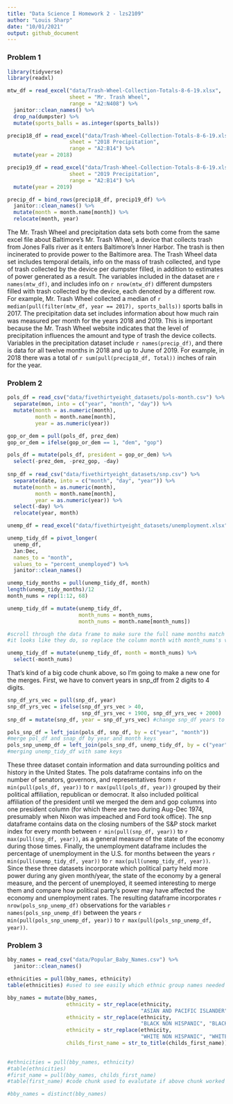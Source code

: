 ```yaml
---
title: "Data Science I Homework 2 - lzs2109"
author: "Louis Sharp"
date: "10/01/2021"
output: github_document
---
```


### **Problem 1**

```r
library(tidyverse)
library(readxl)
```

```r
mtw_df = read_excel("data/Trash-Wheel-Collection-Totals-8-6-19.xlsx", 
                    sheet = "Mr. Trash Wheel",
                    range = "A2:N408") %>% 
  janitor::clean_names() %>% 
  drop_na(dumpster) %>% 
  mutate(sports_balls = as.integer(sports_balls))

precip18_df = read_excel("data/Trash-Wheel-Collection-Totals-8-6-19.xlsx", 
                    sheet = "2018 Precipitation",
                    range = "A2:B14") %>% 
  mutate(year = 2018)

precip19_df = read_excel("data/Trash-Wheel-Collection-Totals-8-6-19.xlsx", 
                    sheet = "2019 Precipitation",
                    range = "A2:B14") %>% 
  mutate(year = 2019)

precip_df = bind_rows(precip18_df, precip19_df) %>% 
  janitor::clean_names() %>% 
  mutate(month = month.name[month]) %>% 
  relocate(month, year)
```

The Mr. Trash Wheel and precipitation data sets both come from the same excel file about Baltimore's Mr. Trash Wheel, a device that collects trash from Jones Falls river as it enters Baltimore's Inner Harbor. The trash is then incinerated to provide power to the Baltimore area. The Trash Wheel data set includes temporal details, info on the mass of trash collected, and type of trash collected by the device per dumpster filled, in addition to estimates of power generated as a result. The variables included in the dataset are `r names(mtw_df)`, and includes info on `r nrow(mtw_df)` different dumpsters filled with trash collected by the device, each denoted by a different row. For example, Mr. Trash Wheel collected a median of 
`r median(pull(filter(mtw_df, year == 2017), sports_balls))` sports balls in 2017.
The precipitation data set includes information about how much rain was measured per month for the years 2018 and 2019. This is important because the Mr. Trash Wheel website indicates that the level of precipitation influences the amount and type of trash the device collects. Variables in the precipitation dataset include `r names(precip_df)`, and there is data for all twelve months in 2018 and up to June of 2019. For example, in 2018 there was a total of 
`r sum(pull(precip18_df, Total))` inches of rain for the year.


### **Problem 2**

```r
pols_df = read_csv("data/fivethirtyeight_datasets/pols-month.csv") %>% 
  separate(mon, into = c("year", "month", "day")) %>% 
  mutate(month = as.numeric(month), 
         month = month.name[month],
         year = as.numeric(year))

gop_or_dem = pull(pols_df, prez_dem)
gop_or_dem = ifelse(gop_or_dem == 1, "dem", "gop") 

pols_df = mutate(pols_df, president = gop_or_dem) %>% 
  select(-prez_dem, -prez_gop, -day)
  
snp_df = read_csv("data/fivethirtyeight_datasets/snp.csv") %>% 
  separate(date, into = c("month", "day", "year")) %>% 
  mutate(month = as.numeric(month), 
         month = month.name[month],
         year = as.numeric(year)) %>% 
  select(-day) %>% 
  relocate(year, month)
```

```r
unemp_df = read_excel("data/fivethirtyeight_datasets/unemployment.xlsx")

unemp_tidy_df = pivot_longer(
  unemp_df,
  Jan:Dec,
  names_to = "month",
  values_to = "percent_unemployed") %>% 
  janitor::clean_names()

unemp_tidy_months = pull(unemp_tidy_df, month)
length(unemp_tidy_months)/12
month_nums = rep(1:12, 68)

unemp_tidy_df = mutate(unemp_tidy_df,
                       month_nums = month_nums,
                       month_nums = month.name[month_nums])

#scroll through the data frame to make sure the full name months match the abbreviated ones
#it looks like they do, so replace the column month with month_nums's values

unemp_tidy_df = mutate(unemp_tidy_df, month = month_nums) %>% 
  select(-month_nums)
```

That's kind of a big code chunk above, so I'm going to make a new one for the merges.
First, we have to convert years in snp_df from 2 digits to 4 digits.

```r
snp_df_yrs_vec = pull(snp_df, year)
snp_df_yrs_vec = ifelse(snp_df_yrs_vec > 40, 
                        snp_df_yrs_vec + 1900, snp_df_yrs_vec + 2000)
snp_df = mutate(snp_df, year = snp_df_yrs_vec) #change snp_df years to 4 digits
```

```r
pols_snp_df = left_join(pols_df, snp_df, by = c("year", "month")) 
#merge pol_df and snap_df by year and month keys
pols_snp_unemp_df = left_join(pols_snp_df, unemp_tidy_df, by = c("year", "month"))
#merging unemp_tidy_df with same keys
```

These three dataset contain information and data surrounding politics and history in the United States. The pols dataframe contains info on the number of senators, governors, and representatives from `r min(pull(pols_df, year))` to `r max(pull(pols_df, year))` grouped by their political affiliation, republican or democrat. It also included political affiliation of the president until we merged the dem and gop columns into one president column (for which there are two during Aug-Dec 1974, presumably when Nixon was impeached and Ford took office). The snp dataframe contains data on the closing numbers of the S&P stock market index for every month between `r min(pull(snp_df, year))` to `r max(pull(snp_df, year))`, as a general measure of the state of the economy during those times. Finally, the unemployment dataframe includes the percentage of unemployment in the U.S. for months between the years `r min(pull(unemp_tidy_df, year))` to `r max(pull(unemp_tidy_df, year))`. Since these three datasets incorporate which political party held more power during any given month/year, the state of the economy by a general measure, and the percent of unemployed, it seemed interesting to merge them and compare how political party's power may have affected the economy and unemployment rates. The resulting dataframe incorporates 
`r nrow(pols_snp_unemp_df)` observations for the variables `r names(pols_snp_unemp_df)` between the years `r min(pull(pols_snp_unemp_df, year))` to `r max(pull(pols_snp_unemp_df, year))`.


### **Problem 3**

```r
bby_names = read_csv("data/Popular_Baby_Names.csv") %>% 
  janitor::clean_names()
```

```r
ethnicities = pull(bby_names, ethnicity)
table(ethnicities) #used to see easily which ethnic group names needed changing
```

```r
bby_names = mutate(bby_names, 
                   ethnicity = str_replace(ethnicity, 
                                           "ASIAN AND PACIFIC ISLANDER", "ASIAN AND PACI"),
                   ethnicity = str_replace(ethnicity,
                                           "BLACK NON HISPANIC", "BLACK NON HISP"),
                   ethnicity = str_replace(ethnicity,
                                           "WHITE NON HISPANIC", "WHITE NON HISP"),
                   childs_first_name = str_to_title(childs_first_name))
                   
```

```r
#ethnicities = pull(bby_names, ethnicity)
#table(ethnicities)
#first_name = pull(bby_names, childs_first_name)
#table(first_name) #code chunk used to evalutate if above chunk worked properly
```

```r
#bby_names = distinct(bby_names)
```

